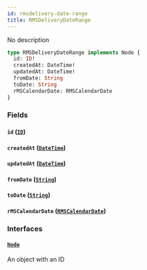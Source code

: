 ```yaml
---
id: rmsdelivery-date-range
title: RMSDeliveryDateRange
---
```


No description

```graphql
type RMSDeliveryDateRange implements Node {
  id: ID!
  createdAt: DateTime!
  updatedAt: DateTime!
  fromDate: String
  toDate: String
  rMSCalendarDate: RMSCalendarDate
}
```

### Fields

#### `id` ([`ID`](../../rate-manager-service/scalars/id))

#### `createdAt` ([`DateTime`](../../rate-manager-service/scalars/date-time))

#### `updatedAt` ([`DateTime`](../../rate-manager-service/scalars/date-time))

#### `fromDate` ([`String`](../../rate-manager-service/scalars/string))

#### `toDate` ([`String`](../../rate-manager-service/scalars/string))

#### `rMSCalendarDate` ([`RMSCalendarDate`](../../rate-manager-service/objects/rmscalendar-date))

### Interfaces

#### [`Node`](../../rate-manager-service/interfaces/node)

An object with an ID
